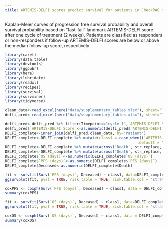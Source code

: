 ```yaml
---
title: ARTEMIS-DELFI scores predict survival for patients in CheckPAC trial 
---
```



Kaplan-Meier curves of progression free survival probability and overall survival probability based on “fast-fail” landmark ARTEMIS-DELFI score after one cycle of treatment (2 weeks). Patients are classified as responders or non-responders if follow-up ARTEMIS-DELFI scores are below or above the median follow-up score, respectively


```r
library(caret)
library(data.table)
library(devtools)
library(ggpubr)
library(here)
library(lubridate)
library(readxl)
library(recipes)
library(survival)
library(survminer)
library(tidyverse)
```


```r
clean_data<-read_excel(here("data/supplementary_tables.xlsx"), sheet="Table S1",range="A2:X45")
delfi_pred<-read_excel(here("data/supplementary_tables.xlsx"), sheet="Table S2",range="A2:N219")
```


```r
delfi_pred<-delfi_pred %>% filter(Timepoint=="cycle 1",`ARTEMIS-DELFI Score`!="-")
delfi_pred$`ARTEMIS-DELFI Score`<-as.numeric(delfi_pred$`ARTEMIS-DELFI Score`)
DELFI_complete<-inner_join(delfi_pred,clean_data, by="Patient")
DELFI_complete<-DELFI_complete %>% mutate(class1 = case_when((`ARTEMIS-DELFI Score` >= .967) ~ "High",
                                                           .default = "Not High"))
DELFI_complete<-DELFI_complete %>% mutate(across('Death', str_replace, 'Yes', '1'))
DELFI_complete<-DELFI_complete %>% mutate(across('Death', str_replace, 'No', '0'))
DELFI_complete$`OS (days)`<-as.numeric(DELFI_complete$`OS (days)`)
DELFI_complete$`PFS (days)`<-as.numeric(DELFI_complete$`PFS (days)`)
DELFI_complete$Deceased<-as.numeric(DELFI_complete$Death)

fit <- survfit(Surv(`PFS (days)`, Deceased) ~ class1, data=DELFI_complete)
ggsurvplot(fit, pval = TRUE, risk.table = TRUE, risk.table.col = "strata", surv.median.line = "hv", title="PFS based on ARTEMIS-DELFI top quartile week 2", ylab="Progression free survival probability", xlab="Time in Days", ggtheme = theme_classic2(base_size=11), legend = c(.9,.75), legend.labs=c("nonresponder","responder"), legend.title="", pval.size=3, pval.coord = c(700, .25),tables.y.text = FALSE) 

coxPFS <- coxph(Surv(`PFS (days)`, Deceased) ~ class1, data = DELFI_complete)
summary(coxPFS)

fit <- survfit(Surv(`OS (days)`, Deceased) ~ class1, data=DELFI_complete)
ggsurvplot(fit, pval = TRUE, risk.table = TRUE, risk.table.col = "strata", surv.median.line = "hv", title="OS based on ARTEMIS-DELFI top quartile week 2", xlab="Time in Days", ylab="Overall survival probability", ggtheme = theme_classic2(base_size=11), legend = c(.9,.75), legend.labs=c("nonresponder","responder"), legend.title="", pval.size=3, pval.coord = c(1500, .25),tables.y.text = FALSE) 

coxOS <- coxph(Surv(`OS (days)`, Deceased) ~ class1, data = DELFI_complete)
summary(coxOS)
```
